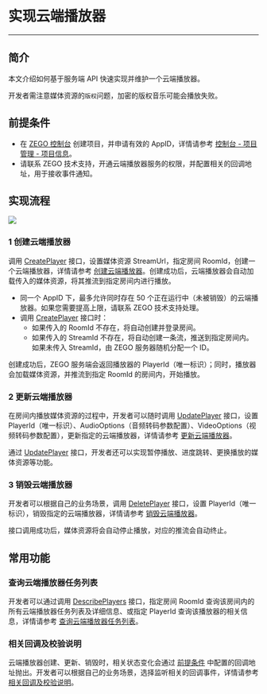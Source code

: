 # 实现云端播放器

- - -

## 简介

本文介绍如何基于服务端 API 快速实现并维护一个云端播放器。

<Warning title="注意">

开发者需注意媒体资源的`版权`问题，加密的版权音乐可能会播放失败。
</Warning>

## 前提条件

- 在 [ZEGO 控制台](https://console.zego.im) 创建项目，并申请有效的 AppID，详情请参考 [控制台 - 项目管理 - 项目信息](https://docs.zegocloud.com/article/12107)。
- 请联系 ZEGO 技术支持，开通云端播放器服务的权限，并配置相关的回调地址，用于接收事件通知。

## 实现流程

<Frame width="512" height="auto" caption=""><img src="https://storage.zego.im/sdk-doc/Pics/ZegoCloudPlayer/CloudPlayer_seq.png" /></Frame>

### 1 创建云端播放器

调用 [CreatePlayer](/cloud-player-server/create-player) 接口，设置媒体资源 StreamUrl，指定房间 RoomId，创建一个云端播放器，详情请参考 [创建云端播放器](/cloud-player-server/create-player)。创建成功后，云端播放器会自动加载传入的媒体资源，将其推流到指定房间内进行播放。

<Warning title="注意">

- 同一个 AppID 下，最多允许同时存在 50 个正在运行中（未被销毁）的云端播放器。如果您需要提高上限，请联系 ZEGO 技术支持处理。
- 调用 [CreatePlayer](/cloud-player-server/create-player) 接口时：
    - 如果传入的 RoomId 不存在，将自动创建并登录房间。
    - 如果传入的 StreamId 不存在，将自动创建一条流，推送到指定房间内。如果未传入 StreamId，由 ZEGO 服务器随机分配一个 ID。
</Warning>

创建成功后，ZEGO 服务端会返回播放器的 PlayerId（唯一标识）；同时，播放器会加载媒体资源，并推流到指定 RoomId 的房间内，开始播放。

### 2 更新云端播放器

在房间内播放媒体资源的过程中，开发者可以随时调用 [UpdatePlayer](/cloud-player-server/cloud-player-update) 接口，设置 PlayerId（唯一标识）、AudioOptions（音频转码参数配置）、VideoOptions（视频转码参数配置），更新指定的云端播放器，详情请参考 [更新云端播放器](/cloud-player-server/cloud-player-update)。

通过 [UpdatePlayer](/cloud-player-server/cloud-player-update) 接口，开发者还可以实现暂停播放、进度跳转、更换播放的媒体资源等功能。

### 3 销毁云端播放器

开发者可以根据自己的业务场景，调用 [DeletePlayer](/cloud-player-server/cloud-player-destroy) 接口，设置 PlayerId（唯一标识），销毁指定的云端播放器，详情请参考 [销毁云端播放器](/cloud-player-server/cloud-player-destroy)。

接口调用成功后，媒体资源将会自动停止播放，对应的推流会自动终止。

## 常用功能

### 查询云端播放器任务列表

开发者可以通过调用 [DescribePlayers](/cloud-player-server/describe-players) 接口，指定房间 RoomId 查询该房间内的所有云端播放器任务列表及详细信息、或指定 PlayerId 查询该播放器的相关信息，详情请参考 [查询云端播放器任务列表](/cloud-player-server/describe-players)。

### 相关回调及校验说明

云端播放器创建、更新、销毁时，相关状态变化会通过 [前提条件](#前提条件) 中配置的回调地址抛出。开发者可以根据自己的业务场景，选择监听相关的回调事件，详情请参考 [相关回调及校验说明](/cloud-player-server/callback/server-apis-callback)。
